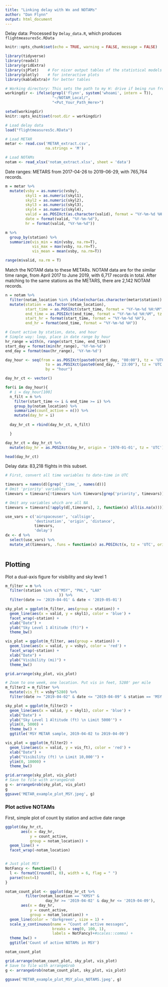 ```yaml
---
title: "Linking delay with Wx and NOTAMs"
author: "Dan Flynn"
output: html_document
---
```



Delay data: Processed by `Delay_data.R`, which produces `flightmeasures5c.RData`

```r
knitr::opts_chunk$set(echo = TRUE, warning = FALSE, message = FALSE)

library(tidyverse)
library(readxl)
library(gridExtra)
library(sjPlot)    # For nicer output tables of the statistical models
library(plotly)    # for interactive plots
library(kableExtra)# for better tables

# Working directory: This sets the path to my H: drive if being run from my computer, otherwise put in your own path
workingdir <- ifelse(grepl('flynn', system('whoami', intern = T)),
                     "~/NOTAM_Local/",
                     "<Put_Your_Path_Here>")

setwd(workingdir)
knitr::opts_knit$set(root.dir = workingdir)

# Load delay data
load("flightmeasures5c.RData")

# Load METAR
metar <- read.csv('METAR_extract.csv',
                  na.strings = 'M')

# Load NOTAMs
notam <- read_xlsx('notam_extract.xlsx', sheet = 'data')

```

Date ranges:
METARS from 2017-04-26 to 2019-06-29, with 765,764 records. 

```r
m = metar %>%
  mutate(vsby = as.numeric(vsby),
         skyl1 = as.numeric(skyl1),
         skyl2 = as.numeric(skyl2),
         skyl3 = as.numeric(skyl3),
         skyl4 = as.numeric(skyl4),
         valid = as.POSIXct(as.character(valid), format = "%Y-%m-%d %H:%M", tz = "UTC"),
         date = format(valid, "%Y-%m-%d"),
         hr = format(valid, "%Y-%m-%d"))

m %>%
  group_by(station) %>%
  summarize(vis_min = min(vsby, na.rm=T),
            vis_max = max(vsby, na.rm=T),
            vis_mean = mean(vsby, na.rm=T))

range(m$valid, na.rm = T)
```

Match the NOTAM data to these METARs. NOTAM data are for the similar time range, from April 2017 to June 2019, with 6,717 records in total. After matching to the same stations as the METARS, there are 2,142 NOTAM records.

```r
n = notam %>%
  filter(notam_location %in% ifelse(nchar(as.character(metar$station)) == 3, paste0("K", metar$station), metar$station)) %>%
  mutate(station = as.factor(notam_location),
         start_time = as.POSIXct(start_time, format = "%Y-%m-%d %H:%M", tz = "UTC"),
         end_time = as.POSIXct(end_time, format = "%Y-%m-%d %H:%M", tz = "UTC"),
         start_hr = format(start_time, format = "%Y-%m-%d %H"),
         end_hr = format(end_time, format = "%Y-%m-%d %H"))

# Count active by station, date, and hour
# Simple way: loop, place in date range by hour
hr_range = with(n, range(start_time, end_time))
start_day = format(min(hr_range), '%Y-%m-%d')
end_day = format(max(hr_range), '%Y-%m-%d')

day_hour <- seq(from = as.POSIXct(paste0(start_day, "00:00"), tz = 'UTC'), 
                  to = as.POSIXct(paste0(end_day, " 23:00"), tz = 'UTC'),
                  by = "hour")

day_hr_ct <- vector()

for(i in day_hour){
  # i = day_hour[100]
  n_filt = n %>%
    filter(start_time <= i & end_time >= i) %>%
    group_by(notam_location) %>%
    summarize(count_active = n()) %>%
    mutate(day_hr = i)
  
  day_hr_ct = rbind(day_hr_ct, n_filt)

  }

day_hr_ct = day_hr_ct %>%
  mutate(day_hr = as.POSIXct(day_hr, origin = '1970-01-01', tz = 'UTC'))

head(day_hr_ct)
```

Delay data: 83,218 flights in this subset.

```r
# First, convert all time variables to date-time in UTC

timevars = names(d)[grep('_time_', names(d))]
# Omit 'priority' variables
timevars = timevars[!timevars %in% timevars[grep('priority', timevars)]]

# Omit any variables which are all NA
timevars = timevars[!apply(d[,timevars], 2, function(x) all(is.na(x)))]

use_vars = c('airspaceuser', 'callsign',
             'destination', 'origin', 'distance', 
             timevars,
             'delay')
dx <- d %>%
  select(use_vars) %>%
  mutate_at(timevars, .funs = function(x) as.POSIXct(x, tz = 'UTC', origin = '1970-01-01'))



```


## Plotting

Plot a dual-axis figure for visibility and sky level 1

```r
m_filter = m %>%
  filter(station %in% c("MSY", "PHL", "LAX"
                        )) %>%
  filter(date >= '2019-04-01' & date < '2019-05-01')

sky_plot = ggplot(m_filter, aes(group = station)) +
  geom_line(aes(x = valid, y = skyl1), color = 'blue') +
  facet_wrap(~station) +
  xlab("Date") +
  ylab("Sky Level 1 Altitude (ft)") +
  theme_bw()

vis_plot = ggplot(m_filter, aes(group = station)) +
  geom_line(aes(x = valid, y = vsby), color = 'red') +
  facet_wrap(~station) +
  xlab("Date") +
  ylab("Visibility (mi)") +
  theme_bw()

grid.arrange(sky_plot, vis_plot)
```

```r
# Zoom to one week, one location. Put vis in feet, 5280' per mile
m_filter2 = m_filter %>% 
  mutate(vis_ft = vsby*5280) %>% 
  filter(date >= "2019-04-02" & date <= "2019-04-09" & station == 'MSY')

sky_plot = ggplot(m_filter2) +
  geom_line(aes(x = valid, y = skyl1), color = 'blue') +
  xlab("Date") +
  ylab("Sky Level 1 Altitude (ft) \n Limit 5000'") +
  ylim(0, 5000) +
  theme_bw() +
  ggtitle('MSY METAR sample, 2019-04-02 to 2019-04-09')

vis_plot = ggplot(m_filter2) +
  geom_line(aes(x = valid, y = vis_ft), color = 'red') +
  xlab("Date") +
  ylab("Visibility (ft) \n Limit 10,000'") +
  ylim(0, 10000) +
  theme_bw()

grid.arrange(sky_plot, vis_plot)
# Save to file with arrangeGrob
g <- arrangeGrob(sky_plot, vis_plot)
g
ggsave('METAR_example_plot_MSY.jpeg', g)
```

### Plot active NOTAMs
First, simple plot of count by station and active date range

```r
ggplot(day_hr_ct,
       aes(x = day_hr,
           y = count_active,
           group = notam_location)) +
  geom_line() +
  facet_wrap(~notam_location)


# Just plot MSY
NotFancy <- function(l) {
  l <- formatC(round(l, 0), width = 6, flag = " ")
  parse(text=l)
}

notam_count_plot <- ggplot(day_hr_ct %>% 
         filter(notam_location == "KMSY" &
                  day_hr >= '2019-04-02' & day_hr <= '2019-04-09'),
       aes(x = day_hr,
           y = count_active,
           group = notam_location)) +
  geom_line(color = 'darkgreen', size = 1) +
  scale_y_continuous(name = "Count of active messages",
                     breaks = seq(0, 100, 1),
                     labels = NotFancy)+#scales::comma) +
  theme_bw() +
  ggtitle('Count of active NOTAMs in MSY') 

notam_count_plot

grid.arrange(notam_count_plot, sky_plot, vis_plot)
# Save to file with arrangeGrob
g <- arrangeGrob(notam_count_plot, sky_plot, vis_plot)

ggsave('METAR_example_plot_MSY_plus_NOTAMS.jpeg', g)
```

